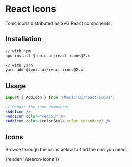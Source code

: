 # React Icons

Tonic icons distributed as SVG React components.

## Installation

```bash
// with npm
npm install @tonic-ui/react-icons@2.x

// with yarn
yarn add @tonic-ui/react-icons@2.x
```

## Usage

```jsx
import { AddIcon } from '@tonic-ui/react-icons';

// Render the icon component
<AddIcon />
<AddIcon color="red:50" />
<AddIcon color={colorStyle.color.secondary} />
```

## Icons

Browse through the icons below to find the one you need.

{render('./search-icons')}
